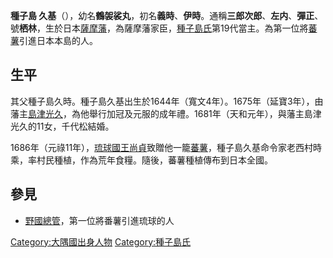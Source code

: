 '''種子島 久基'''（{{bd|1664年|10月23日|1741年|8月26日|}}），幼名'''鶴袈裟丸'''，初名'''義時'''、'''伊時'''。通稱'''三郎次郎'''、'''左内'''、'''彈正'''、號'''栖林'''，生於日本[[薩摩藩|薩摩藩]]，為薩摩藩家臣，[[種子島氏|種子島氏]]第19代當主。為第一位將[[蕃薯|蕃薯]]引進日本本島的人。
==生平==
其父種子島久時。種子島久基出生於1644年（寬文4年）。1675年（延寶3年），由藩主[[島津光久|島津光久]]，為他舉行加冠及元服的成年禮。1681年（天和元年），與藩主島津光久的11女，千代松結婚。

1686年（元祿11年），[[第二尚氏|琉球國王]][[尚貞王|尚貞]]致贈他一籠[[蕃薯|蕃薯]]，種子島久基命令家老西村時乘，率村民種植，作為荒年食糧。隨後，蕃薯種植傳布到日本全國。

==參見==
*[[野國總管|野國總管]]，第一位將番薯引進琉球的人

[[Category:大隅國出身人物|Category:大隅國出身人物]]
[[Category:種子島氏|Category:種子島氏]]